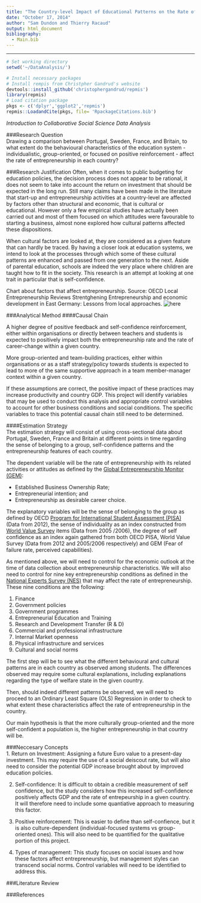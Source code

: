 ```yaml
---
title: "The Country-level Impact of Educational Patterns on the Rate of Entrepreneurship"
date: "October 17, 2014"
author: "Sam Dundon and Thierry Racaud"
output: html_document
bibliography:
  - Main.bib
---
```

* * * 
```r
# Set working directory
setwd('~/DataAnalysis/')

# Install necessary packages
# Install rempis from Christpher Gandrud's website
devtools::install_github('christophergandrud/repmis')
library(repmis)
# Load citation package
pkgs <- c('dplyr','ggplot2','repmis')
repmis::LoadandCite(pkgs, file= 'RpackageCitations.bib')

```

*Introduction to Collaborative Social Science Data Analysis*

###Research Question  
Drawing a comparison between Portugal, Sweden, France, and Britain, to what extent do the behavioural characteristics of the education system - individualistic, group-oriented, or focused on positive reinforcement - affect the rate of entrepreneurship in each country?

###Research Justification
Often, when it comes to public budgeting for education policies, the decision process does not appear to be rational, it does not seem to take into account the return on investment that should be expected in the long run. Still many claims have been made in the literature that start-up and entrepreneurship activities at a country-level are affected by factors other than structural and economic, that is cultural or educational. However only a few empirical studies have actually been carried out and most of them focused on which attitudes were favourable to starting a business, almost none explored how cultural patterns affected these dispositions.  

When cultural factors are looked at, they are considered as a given feature that can hardly be traced. By having a closer look at education systems, we intend to look at the processes through which some of these cultural patterns are enhanced and passed from one generation to the next. Aside of parental education, schools are indeed the very place where children are taught how to fit in the society. This research is an attempt at looking at one trait in particular that is self-confidence.


Chart about factors that affect entrepreneurship.
Source: OECD Local Entrepreneurship Reviews
Strentghening Entrepreneurship and economic development in East Germany: Lessons from local approaches.
![here](https://github.com/SamDund/Assign2Education/blob/master/Untitled.png)


###Analytical Method
####Causal Chain

A higher degree of positive feedback and self-confidence reinforcement, either within organisations or directly between teachers and students is expected to positively impact both the  entrepreneurship rate and the rate of career-change within a given country.   

More group-oriented and team-building practices, either within organisations or as a staff strategy/policy towards students is expected to lead to more of the same supportive approach in a team member-manager context within a given country.  

If these assumptions are correct, the positive impact of these practices may increase productivity and country GDP. This project will identify variables that may be used to conduct this analysis and appropriate control variables to account for other business conditions and social conditions. The specific variables to trace this potential causal chain still need to be determined.


####Estimation Strategy  
The estimation strategy will consist of using cross-sectional data about Portugal, Sweden, France and Britain at different points in time regarding the sense of belonging to a group, self-confidence patterns and the entrepreneurship features of each country.

The dependent variable will be the rate of entrepreneurship with its related activities or attitudes as defined by the [Global Entrepreneurship Monitor (GEM)](http://www.gemconsortium.org):

- Established Business Ownership Rate;   
- Entrepreneurial intention; and  
- Entrepreneurship as desirable career choice.  

The explanatory variables will be the sense of belonging to the group as defined by OECD [Program for International Student Assessment (PISA)](http://www.oecd.org/pisa/) (Data from 2012), the sense of individuality as an index constructed from [World Value Survey](http://www.worldvaluessurvey.org/wvs.jsp) items (Data from 2005 /2006), the degree of self confidence as an index again gathered from both OECD PISA, World Value Survey (Data from 2012 and 2005/2006 respectively) and GEM (Fear of failure rate, perceived capabilities).  

As mentioned above, we will need to control for the economic outlook at the time of data collection about entrepreneurship characteristics. We will also need to control for nine key entrepreneurship conditions as defined in the [National Experts Survey (NES)](http://www.gemiran.ir/sec/gem/?@=28) that may affect the rate of entrepreneurship. These nine conditions are the following:  


1. Finance  
2. Government policies  
3. Government programmes  
4. Entrepreneurial Education and Training  
5. Research and Development Transfer (R & D)  
6. Commercial and professional infrastructure  
7. Internal Market openness  
8. Physical infrastructure and services  
9. Cultural and social norms


The first step will be to see what the different behavioural and cultural patterns are in each country as observed among students. The differences observed may require some cultural explanations, including explanations regarding the type of welfare state in the given country.  

Then, should indeed different patterns be observed, we will need to proceed to an Ordinary Least Square (OLS) Regression in order to check to what extent these characteristics affect the rate of entrepreneurship in the country.  

Our main hypothesis is that the more culturally group-oriented and the more self-confident a population is, the higher entrepreneurship in that country will be.  
 

###Neccesary Concepts  
1. Return on Investment: Assigning a future Euro value to a present-day investment. This may require the use of a social deiscout rate, but will also need to consider the potential GDP increase brought about by improved education policies.  

2. Self-confidence: It is difficult to obtain a credible measurement of self confidence, but the study considers how this increased self-confidence positively affects GDP and the rate of entrepeurship in a given country. It will therefore need to include some quantiative approach to measuring this factor.

3. Positive reinforcement: This is easier to define than self-confience, but it is also culture-dependent (individual-focused systems vs group-oriented ones). This will also need to be quantified for the qualitative portion of this project.    

4. Types of management: This study focuses on social issues and how these factors affect entrepreneurship, but management styles can transcend social norms. Control variables will need to be identified to address this.


###Literature Review  


###References
